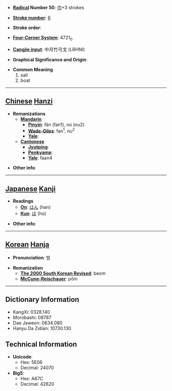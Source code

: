 * '''[[Wiktionary:Chinese radical index| Radical]] Number 50''': [[Wiktionary:Chinese radical index 巾|巾]]+3 strokes

* '''[[Wiktionary:Chinese total strokes index|Stroke number]]''': [[Wiktionary:Chinese total strokes index 6|6]]

* '''Stroke order''': 

* '''[[Wiktionary:Chinese four corner index|Four-Corner System]]''': 4721<sub>0</sub>

* '''[[Wiktionary:Chinese Cangjie index|Cangjie input]]''': 中月竹弓戈 (LBHNI)

* '''Graphical Significance and Origin''': 

* '''Common Meaning'''
*#sail
*# boat


----

== [[Chinese]] [[Hanzi]] ==

* '''Romanizations'''
** '''[[Mandarin]]'''
*** '''[[Pinyin]]''': fān (fan1), nú (nu2)
*** '''[[Wade-Giles]]''': fan<sup>1</sup>, nu<sup>2</sup>
*** '''[[Yale]]''': 
** '''[[Cantonese]]'''
*** '''[[Jyutping]]''':
*** '''[[Penkyamp]]''': 
*** '''[[Yale]]''': faan4

* '''Other info''': 

----

== [[Japanese]] [[Kanji]] ==

* '''Readings'''
** '''[[On]]''': [[はん]] (han)
** '''[[Kun]]''': [[ほ]] (ho)

* '''Other info''':  

----

== [[Korean]] [[Hanja]] ==

* '''Pronunciation''': 범

* '''Romanization'''
** '''[[The 2000 South Korean Revised Romanization|The 2000 South Korean Revised]]''': beom
** '''[[McCune-Reischauer]]''': pŏm

----

== Dictionary Information ==

* KangXi: 0328.140
* Morobashi: 08787
* Dae Jaweon: 0634.080
* Hanyu Da Zidian: 10730.130

== Technical Information ==

* '''Unicode''':
** Hex: 5E06
** Decimal: 24070
* '''Big5''':
** Hex: A67C
** Decimal: 42620